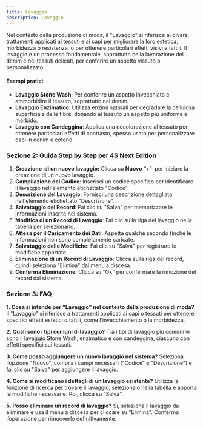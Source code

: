 ```yaml
---
title: Lavaggio
description: Lavaggio
---
```


Nel contesto della produzione di moda, il "Lavaggio" si riferisce ai diversi trattamenti applicati ai tessuti e ai capi per migliorare la loro estetica, morbidezza o resistenza, o per ottenere particolari effetti visivi e tattili. Il lavaggio è un processo fondamentale, soprattutto nella lavorazione del denim e nei tessuti delicati, per conferire un aspetto vissuto o personalizzato.

#### Esempi pratici:

* **Lavaggio Stone Wash**: Per conferire un aspetto invecchiato e ammorbidire il tessuto, soprattutto nel denim.
* **Lavaggio Enzimatico**: Utilizza enzimi naturali per degradare la cellulosa superficiale delle fibre, donando al tessuto un aspetto più uniforme e morbido.
* **Lavaggio con Candeggina**: Applica una decolorazione al tessuto per ottenere particolari effetti di contrasto, spesso usato per personalizzare capi in denim e cotone.

### Sezione 2: Guida Step by Step per 4S Next Edition

1. **Creazione  di un nuovo lavaggio:** Clicca su **Nuovo** “+”  per iniziare la creazione di un nuovo lavaggio.
2. **Compilazione del Codice**: Inserisci un codice specifico per identificare il lavaggio nell'elemento etichettato "Codice".
3. **Descrizione del Lavaggio**: Fornisci una descrizione dettagliata nell'elemento etichettato "Descrizione".
4. **Salvataggio del Record**: Fai clic su "Salva" per memorizzare le informazioni inserite nel sistema.
5. **Modifica di un Record di Lavaggio**: Fai clic sulla riga del lavaggio nella tabella per selezionarlo.
6. **Attesa per il Caricamento dei Dati**: Aspetta qualche secondo finché le informazioni non sono completamente caricate.
7. **Salvataggio delle Modifiche**: Fai clic su "Salva" per registrare le modifiche apportate.
8. **Eliminazione di un Record di Lavaggio**: Clicca sulla riga del record, quindi seleziona "Elimina" dal menu a discesa.
9. **Conferma Eliminazione**: Clicca su "Ok" per confermare la rimozione del record dal sistema.

### Sezione 3: FAQ

**1. Cosa si intende per "Lavaggio" nel contesto della produzione di moda?**
Il "Lavaggio" si riferisce a trattamenti applicati ai capi o tessuti per ottenere specifici effetti estetici o tattili, come l'invecchiamento o la morbidezza.

**2. Quali sono i tipi comuni di lavaggio?**
Tra i tipi di lavaggio più comuni vi sono il lavaggio Stone Wash, enzimatico e con candeggina, ciascuno con effetti specifici sui tessuti.

**3. Come posso aggiungere un nuovo lavaggio nel sistema?**
Seleziona l’opzione "Nuovo", compila i campi necessari ("Codice" e "Descrizione") e fai clic su "Salva" per aggiungere il lavaggio.

**4. Come si modificano i dettagli di un lavaggio esistente?**
Utilizza la funzione di ricerca per trovare il lavaggio, selezionalo nella tabella e apporta le modifiche necessarie. Poi, clicca su "Salva".

**5. Posso eliminare un record di lavaggio?**
Sì, seleziona il lavaggio da eliminare e usa il menu a discesa per cliccare su "Elimina". Conferma l’operazione per rimuoverlo definitivamente.